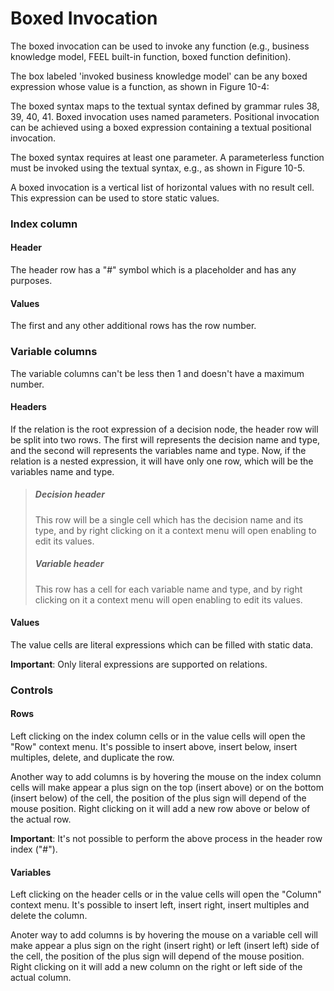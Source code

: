 
<Meta title="MDX/Invocation" of={Invocation} />

# Boxed Invocation

The boxed invocation can be used to invoke any function (e.g., business knowledge model, FEEL built-in function, boxed function definition).

The box labeled 'invoked business knowledge model' can be any boxed expression whose value is a function, as shown in Figure 10-4:

The boxed syntax maps to the textual syntax defined by grammar rules 38, 39, 40, 41. Boxed invocation uses named parameters.
Positional invocation can be achieved using a boxed expression containing a textual positional invocation.

The boxed syntax requires at least one parameter. A parameterless function must be invoked using the textual syntax,
e.g., as shown in Figure 10-5.

A boxed invocation is a vertical list of horizontal values with no result cell. This expression can be used to store static values.

### Index column

#### Header

The header row has a "#" symbol which is a placeholder and has any purposes.

#### Values

The first and any other additional rows has the row number.

### Variable columns

The variable columns can't be less then 1 and doesn't have a maximum number.

#### Headers

If the relation is the root expression of a decision node, the header row will be split into two rows.
The first will represents the decision name and type, and the second will represents the variables name and type.
Now, if the relation is a nested expression, it will have only one row, which will be the variables name and type.

> ##### Decision header
>
> This row will be a single cell which has the decision name and its type,
> and by right clicking on it a context menu will open enabling to edit its values.
>
> ##### Variable header
>
> This row has a cell for each variable name and type, and by right clicking on it a context menu will open enabling to edit its values.

#### Values

The value cells are literal expressions which can be filled with static data.

**Important**: Only literal expressions are supported on relations.

### Controls

#### Rows

Left clicking on the index column cells or in the value cells will open the "Row" context menu.
It's possible to insert above, insert below, insert multiples, delete, and duplicate the row.

Another way to add columns is by hovering the mouse on the index column cells will make appear a plus sign on the top (insert above)
or on the bottom (insert below) of the cell, the position of the plus sign will depend of the mouse position.
Right clicking on it will add a new row above or below of the actual row.

**Important**: It's not possible to perform the above process in the header row index ("#").

#### Variables

Left clicking on the header cells or in the value cells will open the "Column" context menu.
It's possible to insert left, insert right, insert multiples and delete the column.

Anoter way to add columns is by hovering the mouse on a variable cell will make appear a plus sign on the right (insert right)
or left (insert left) side of the cell, the position of the plus sign will depend of the mouse position.
Right clicking on it will add a new column on the right or left side of the actual column.

<Canvas>
  <Story of={Invocation.Base} />
</Canvas>
